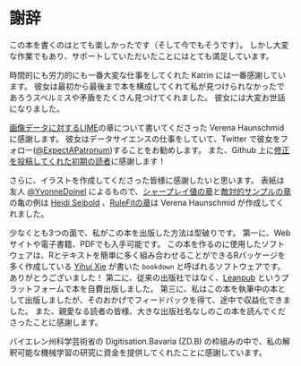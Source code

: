 # 謝辞

<!--# Acknowledgements-->

<!--
Writing this book was (and still is) a lot of fun.
But it is also a lot of work and I am very happy about the support I received.
-->

この本を書くのはとても楽しかったです（そして今でもそうです）。
しかし大変な作業でもあり、サポートしていただいたことにはとても満足しています。

<!--
My biggest thank-you goes to Katrin who had the hardest job in terms of hours and effort:
she proofread the book from beginning to end and discovered many spelling mistakes and inconsistencies that I would never have found.
I am very grateful for her support.
-->

時間的にも労力的にも一番大変な仕事をしてくれた Katrin には一番感謝しています。
彼女は最初から最後まで本を構成してくれて私が見つけられなかったであろうスペルミスや矛盾をたくさん見つけてくれました。
彼女には大変お世話になりました。

<!--
A big thanks goes to Verena Haunschmid for writing the section about [LIME explanations for images](#images-lime).
She works in data science and I recommend following her on Twitter: [\@ExpectAPatronum](https://twitter.com/ExpectAPatronum).
I also want to thank all the [early readers who contributed corrections](https://github.com/christophM/interpretable-ml-book/graphs/contributors) on Github!
-->

[画像データに対するLIME](#images-lime)の章について書いてくださった Verena Haunschmid に感謝します。
彼女はデータサイエンスの仕事をしていて、Twitter で彼女をフォロー([\@ExpectAPatronum](https://twitter.com/ExpectAPatronum))することをお勧めします。
また、Github 上に[修正を投稿してくれた初期の読者](https://github.com/christophM/interpretable-ml-book/graphs/contributors)に感謝します！

<!--
Furthermore, I want to thank everyone who created illustrations:
The cover was designed by my friend [\@YvonneDoinel](https://twitter.com/YvonneDoinel).
The graphics in the [Shapley Value chapter](#shapley) were created by [Heidi Seibold](https://twitter.com/HeidiBaya), as well as the turtle example in the [adversarial examples chapter](#adversarial).
Verena Haunschmid created the graphic in the [RuleFit chapter](#rulefit).
-->

さらに、イラストを作成してくださった皆様に感謝したいと思います。
表紙は友人 [\@YvonneDoinel](https://twitter.com/YvonneDoinel) によるもので、[シャープレイ値の章](#shapley)と[敵対的サンプルの章](#adversarial)の亀の例は [Heidi Seibold](https://twitter.com/HeidiBaya) 、[RuleFitの章](#rulefit)は Verena Haunschmid が作成してくれました。

<!--
In at least three aspects, the way I published this book is unconventional.
First, it is available both as website and as ebook/pdf.
The software I used to create this book is called `bookdown`, written by [Yihui Xie](https://yihui.name/), who created many R packages that make it easy to combine R code and text.
Thanks a lot!
Secondly, I self-publish the book on the platform [Leanpub](https://leanpub.com/), instead of working with a traditional publisher.
And third, I published the book as in-progress book, which has helped me enormously to get feedback and to monetize it along the way.
Many thanks to leanpub for making this possible and handling the royalties fairly.
I would also like to thank you, dear reader, for reading this book without a big publisher name behind it.
-->

少なくとも3つの面で、私がこの本を出版した方法は型破りです。
第一に、Webサイトや電子書籍、PDFでも入手可能です。
この本を作るのに使用したソフトウェアは、Rとテキストを簡単に多く組み合わせることができるRパッケージを多く作成している [Yihui Xie](https://yihui.name/) が書いた `bookdown` と呼ばれるソフトウェアです。
ありがとうございました！
第二に、従来の出版社ではなく、[Leanpub](https://leanpub.com/) というプラットフォームで本を自費出版しました。
第三に、私はこの本を執筆中の本として出版しましたが、そのおかげでフィードバックを得て、途中で収益化できました。
また、親愛なる読者の皆様、大きな出版社名なしのこの本を読んでくださったことに感謝します。

<!--
I am grateful for the funding of my research on interpretable machine learning by the Bavarian State Ministry of Science and the Arts in the framework of the Centre Digitisation.Bavaria (ZD.B).
-->
バイエレン州科学芸術省の Digitisation.Bavaria (ZD.B) の枠組みの中で、私の解釈可能な機械学習の研究に資金を提供してくれたことに感謝しています。
